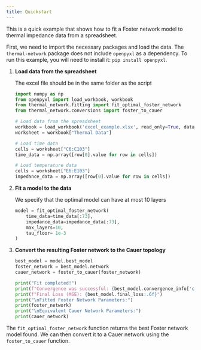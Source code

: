 ```yaml
---
title: Quickstart
---
```


This is a quick example that shows how to fit a Foster network model to thermal impedance data from a spreadsheet.

First, we need to import the necessary packages and load the data. The `thermal-network` package does not include `openpyxl` as a dependency. To run this example, you will need to install it: `pip install openpyxl`.

<Steps>

1.  **Load data from the spreadsheet**

    The excel file should be in the same folder as the script

    ```python
    import numpy as np
    from openpyxl import load_workbook, workbook
    from thermal_network.fitting import fit_optimal_foster_network
    from thermal_network.conversions import foster_to_cauer

    # Load data from the spreadsheet
    workbook = load_workbook('excel_example.xlsx', read_only=True, data_only=True)
    worksheet = workbook["Thermal Data"]

    # Load time data
    cells = worksheet["C6:C103"]
    time_data = np.array([row[0].value for row in cells])

    # Load temperature data
    cells = worksheet["E6:E103"]
    impedance_data = np.array([row[0].value for row in cells])
    ```

2.  **Fit a model to the data**

    We specify that the optimal model can have at most 10 layers

    ```python
    model = fit_optimal_foster_network(
        time_data=time_data[:73],
        impedance_data=impedance_data[:73],
        max_layers=10,
        tau_floor= 1e-3
    )
    ```

3.  **Convert the resulting Foster network to the Cauer topology**

    ```python
    best_model = model.best_model
    foster_network = best_model.network
    cauer_network = foster_to_cauer(foster_network)

    print("Fit completed!")
    print(f"Convergence was successful: {best_model.convergence_info['converged']}")
    print(f"Final Loss (MSE): {best_model.final_loss:.6f}")
    print("\nFitted Foster Network Parameters:")
    print(foster_network)
    print("\nEquivalent Cauer Network Parameters:")
    print(cauer_network)
    ```

</Steps>

The `fit_optimal_foster_network` function returns the best Foster network model found. We can then convert it to a Cauer network using the `foster_to_cauer` function.
